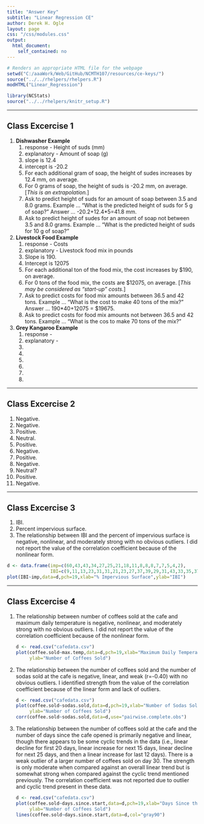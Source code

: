 ```yaml
---
title: "Answer Key"
subtitle: "Linear Regression CE"
author: Derek H. Ogle
layout: page
css: "/css/modules.css"
output:
  html_document:
    self_contained: no
---
```


```r
# Renders an appropriate HTML file for the webpage
setwd("C:/aaaWork/Web/GitHub/NCMTH107/resources/ce-keys/")
source("../../rhelpers/rhelpers.R")
modHTML("Linear_Regression")
```

```r
library(NCStats)
source("../../rhelpers/knitr_setup.R")
```

----

## Class Excercise 1

1. **Dishwasher Example**
    1. response - Height of suds (mm)
    1. explanatory - Amount of soap (g)
    1. slope is 12.4
    1. intercept is -20.2
    1. For each additional gram of soap, the height of sudes increases by 12.4 mm, on average.
    1. For 0 grams of soap, the height of suds is -20.2 mm, on average.  [*This is an extrapolation.*]
    1. Ask to predict height of suds for an amount of soap between 3.5 and 8.0 grams.  Example ... "What is the predicted height of suds for 5 g of soap?"  Answer ... -20.2+12.4*5=41.8 mm.
    1. Ask to predict height of sudes for an amount of soap not between 3.5 and 8.0 grams.  Example ... "What is the predicted height of suds for 10 g of soap?"
1. **Livestock Food Example**
    1. response - Costs
    1. explanatory - Livestock food mix in pounds
    1. Slope is 190.
    1. Intercept is 12075
    1. For each additional ton of the food mix, the cost increases by $190, on average.
    1. For 0 tons of the food mix, the costs are $12075, on average. [*This may be considered as "start-up" costs.*]
    1. Ask to predict costs for food mix amounts between 36.5 and 42 tons.  Example ... "What is the cost to make 40 tons of the mix?"  Answer ... 190*40+12075 = $19675.
    1. Ask to predict costs for food mix amounts not between 36.5 and 42 tons.  Example ... "What is the cos to make 70 tons of the mix?"
1. **Grey Kangaroo Example**
    1. response -
    1. explanatory -
    1.
    1.
    1.
    1.
    1.
    1.

----

## Class Excercise 2

1. Negative.
1. Negative.
1. Positive.
1. Neutral.
1. Positive.
1. Negative.
1. Positive.
1. Negative.
1. Neutral?
1. Positive.
1. Negative.

----

## Class Excercise 3

1. IBI.
1. Percent impervious surface.
1. The relationship between IBI and the percent of impervious surface is negative, nonlinear, and moderately strong with no obvious outliers.  I did not report the value of the correlation coefficient because of the nonlinear form.

```r
d <- data.frame(imp=c(60,43,43,34,27,25,21,18,11,8,8,8,7,7,5,4,2),
                IBI=c(9,11,13,23,31,31,21,23,27,37,39,29,31,43,33,35,37))
plot(IBI~imp,data=d,pch=19,xlab="% Impervious Surface",ylab="IBI")
```

----

## Class Excercise 4

<ol>
<li>The relationship between number of coffees sold at the cafe and maximum daily temperature is negative, nonlinear, and moderately strong with no obvious outliers.  I did not report the value of the correlation coefficient because of the nonlinear form.</li>

```r
d <- read.csv("cafedata.csv")
plot(coffee.sold~max.temp,data=d,pch=19,xlab="Maximum Daily Temperature",
     ylab="Number of Coffees Sold")
```

<li>The relationship between the number of coffees sold and the number of sodas sold at the cafe is negative, linear, and weak (r=-0.40) with no obvious outliers.  I identified strength from the value of the correlation coefficient because of the linear form and lack of outliers.</li>

```r
d <- read.csv("cafedata.csv")
plot(coffee.sold~sodas.sold,data=d,pch=19,xlab="Number of Sodas Sold",
     ylab="Number of Coffees Sold")
corr(coffee.sold~sodas.sold,data=d,use="pairwise.complete.obs")
```

<li>The relationship between the number of coffees sold at the cafe and the number of days since the cafe opened is primarily negative and linear, though there appears to be some cyclic trends in the data (i.e., linear decline for first 20 days, linear increase for next 15 days, linear decline for next 25 days, and then a linear increase for last 12 days).  There is a weak outlier of a larger number of coffees sold on day 30.  The strength is only moderate when compared against an overall linear trend but is somewhat strong when compared against the cyclic trend mentioned previously.  The correlation coefficient was not reported due to outlier and cyclic trend present in these data.</li>

```r
d <- read.csv("cafedata.csv")
plot(coffee.sold~days.since.start,data=d,pch=19,xlab="Days Since the Cafe Opened",
     ylab="Number of Coffees Sold")
lines(coffee.sold~days.since.start,data=d,col="gray90")
```

</ol>
